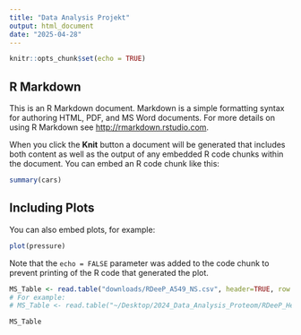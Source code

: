 ```yaml
---
title: "Data Analysis Projekt"
output: html_document
date: "2025-04-28"
---
```


```r
knitr::opts_chunk$set(echo = TRUE)
```

## R Markdown

This is an R Markdown document. Markdown is a simple formatting syntax for authoring HTML, PDF, and MS Word documents. For more details on using R Markdown see <http://rmarkdown.rstudio.com>.

When you click the **Knit** button a document will be generated that includes both content as well as the output of any embedded R code chunks within the document. You can embed an R code chunk like this:

```r
summary(cars)
```

## Including Plots

You can also embed plots, for example:

```r
plot(pressure)
```

Note that the `echo = FALSE` parameter was added to the code chunk to prevent printing of the R code that generated the plot.

```r
MS_Table <- read.table("downloads/RDeeP_A549_NS.csv", header=TRUE, row.names=1, sep = ";")
# For example: 
# MS_Table <- read.table("~/Desktop/2024_Data_Analysis_Proteom/RDeeP_HeLa_NS.csv", header=TRUE, row.names=1, sep = ";")
```

```r
MS_Table
```
